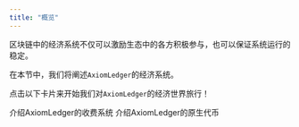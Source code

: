 ```yaml
---
title: "概览"
---
```


区块链中的经济系统不仅可以激励生态中的各方积极参与，也可以保证系统运行的稳定。

在本节中，我们将阐述`AxiomLedger`的经济系统。

点击以下卡片来开始我们对`AxiomLedger`的经济世界旅行！

<CardGroup cols={2}>
    <Card title="Gas" icon="square-1" color="#E5D0A0" href="./gas.zh"> 介绍AxiomLedger的收费系统 </Card>
    <Card title="稳定币" icon="square-2" color="#E5D0A0" href="./stablecoin.zh"> 介绍AxiomLedger的原生代币 </Card>
</CardGroup>
